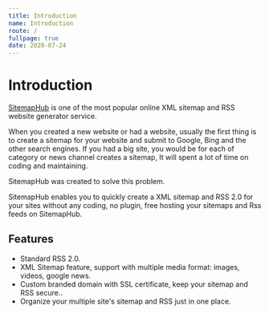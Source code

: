 ```yaml
---
title: Introduction
name: Introduction
route: /
fullpage: true
date: 2020-07-24
---
```


# Introduction

[SitemapHub](https://sitemaphub.com) is one of the most popular online XML sitemap and RSS website generator service.

When you created a new website or had a website, usually the first thing is to create a sitemap for your website and submit to Google, Bing and the other search engines.
If you had a big site, you would be for each of category or news channel creates a sitemap, It will spent a lot of time on coding and maintaining.

SitemapHub was created to solve this problem.

SitemapHub enables you to quickly create a XML sitemap and RSS 2.0 for your sites without any coding, no plugin, free hosting your sitemaps and Rss feeds on SitemapHub.

## Features
 
- Standard RSS 2.0.
- XML Sitemap feature, support with multiple media format: images, videos, google news.
- Custom branded domain with SSL certificate,  keep your sitemap and RSS secure.. 
- Organize your multiple site's sitemap and RSS just in one place.

